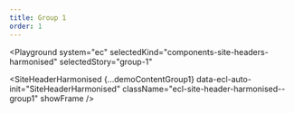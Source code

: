 ```yaml
---
title: Group 1
order: 1
---
```




<Playground
  system="ec"
  selectedKind="components-site-headers-harmonised"
  selectedStory="group-1"
>
  <SiteHeaderHarmonised
    {...demoContentGroup1}
    data-ecl-auto-init="SiteHeaderHarmonised"
    className="ecl-site-header-harmonised--group1"
    showFrame
  />
</Playground>
